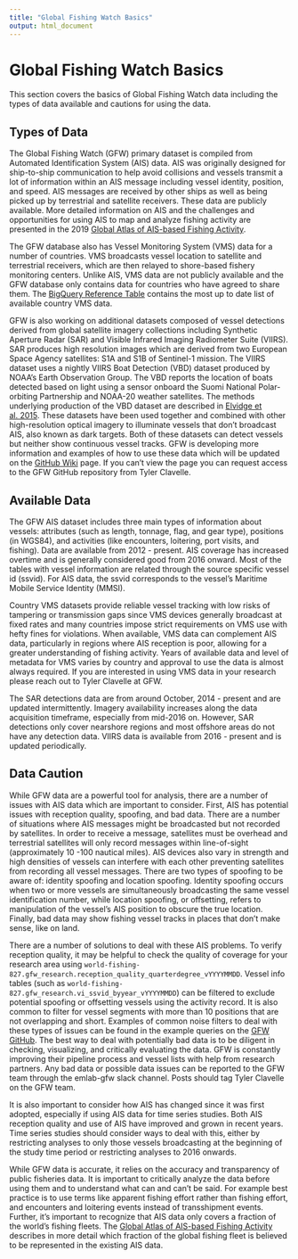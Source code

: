 ```yaml
---
title: "Global Fishing Watch Basics"
output: html_document
---
```


# Global Fishing Watch Basics

This section covers the basics of Global Fishing Watch data including the types of data available and cautions for using the data.  

## Types of Data

The Global Fishing Watch (GFW) primary dataset is compiled from Automated Identification System (AIS) data. AIS was originally designed for ship-to-ship communication to help avoid collisions and vessels transmit a lot of information within an AIS message including vessel identity, position, and speed. AIS messages are received by other ships as well as being picked up by terrestrial and satellite receivers. These data are publicly available. More detailed information on AIS and the challenges and opportunities for using AIS to map and analyze fishing activity are presented in the 2019 [Global Atlas of AIS-based Fishing Activity](http://www.fao.org/documents/card/en/c/ca7012en).   

The GFW database also has Vessel Monitoring System (VMS) data for a number of countries. VMS broadcasts vessel location to satellite and terrestrial receivers, which are then relayed to shore-based fishery monitoring centers. Unlike AIS, VMS data are not publicly available and the GFW database only contains data for countries who have agreed to share them. The [BigQuery Reference Table](https://docs.google.com/spreadsheets/d/1B8Q04rzWRdffty2gVBlHiBDS9DYZLdW8J-4B3xja5ws/edit#gid=0) contains the most up to date list of available country VMS data.   

GFW is also working on additional datasets composed of vessel detections derived from global satellite imagery collections including Synthetic Aperture Radar (SAR) and Visible Infrared Imaging Radiometer Suite (VIIRS). SAR produces high resolution images which are derived from two European Space Agency satellites: S1A and S1B of Sentinel-1 mission. The VIIRS dataset uses a nightly VIIRS Boat Detection (VBD) dataset produced by NOAA's Earth Observation Group. The VBD reports the location of boats detected based on light using a sensor onboard the Suomi National Polar-orbiting Partnership and NOAA-20 weather satellites. The methods underlying production of the VBD dataset are described in [Elvidge et al. 2015](https://www.mdpi.com/2072-4292/7/3/3020). These datasets have been used together and combined with other high-resolution optical imagery to illuminate vessels that don’t broadcast AIS, also known as dark targets. Both of these datasets can detect vessels but neither show continuous vessel tracks. GFW is developing more information and examples of how to use these data which will be updated on the [GitHub Wiki](https://github.com/GlobalFishingWatch/bigquery-documentation-wf827/wiki) page. If you can't view the page you can request access to the GFW GitHub repository from Tyler Clavelle.   

## Available Data

The GFW AIS dataset includes three main types of information about vessels: attributes (such as length, tonnage, flag, and gear type), positions (in WGS84), and activities (like encounters, loitering, port visits, and fishing). Data are available from 2012 -  present. AIS coverage has increased overtime and is generally considered good from 2016 onward. Most of the tables with vessel information are related through the source specific vessel id (ssvid). For AIS data, the ssvid corresponds to the vessel’s Maritime Mobile Service Identity (MMSI).  

Country VMS datasets provide reliable vessel tracking with low risks of tampering or transmission gaps since VMS devices generally broadcast at fixed rates and many countries impose strict requirements on VMS use with hefty fines for violations. When available, VMS data can complement AIS data, particularly in regions where AIS reception is poor, allowing for a greater understanding of fishing activity. Years of available data and level of metadata for VMS varies by country and approval to use the data is almost always required. If you are interested in using VMS data in your research please reach out to Tyler Clavelle at GFW.    

The SAR detections data are from around October, 2014 - present and are updated intermittently. Imagery availability increases along the data acquisition timeframe, especially from mid-2016 on. However, SAR detections only cover nearshore regions and most offshore areas do not have any detection data. VIIRS data is available from 2016 - present and is updated periodically.  

## Data Caution

While GFW data are a powerful tool for analysis, there are a number of issues with AIS data which are important to consider. First, AIS has potential issues with reception quality, spoofing, and bad data. There are a number of situations where AIS messages might be broadcasted but not recorded by satellites. In order to receive a message, satellites must be overhead and terrestrial satellites will only record messages within line-of-sight (approximately 10 -100 nautical miles). AIS devices also vary in strength and high densities of vessels can interfere with each other preventing satellites from recording all vessel messages. There are two types of spoofing to be aware of: identity spoofing and location spoofing. Identity spoofing occurs when two or more vessels are simultaneously broadcasting the same vessel identification number, while location spoofing, or offsetting, refers to manipulation of the vessel’s AIS position to obscure the true location. Finally, bad data may show fishing vessel tracks in places that don’t make sense, like on land.   

There are a number of solutions to deal with these AIS problems. To verify reception quality, it may be helpful to check the quality of coverage for your research area using `world-fishing-827.gfw_research.reception_quality_quarterdegree_vYYYYMMDD`. Vessel info tables (such as `world-fishing-827.gfw_research.vi_ssvid_byyear_vYYYYMMDD`) can be filtered to exclude potential spoofing or offsetting vessels using the activity record. It is also common to filter for vessel segments with more than 10 positions that are not overlapping and short. Examples of common noise filters to deal with these types of issues can be found in the example queries on the [GFW GitHub](https://github.com/GlobalFishingWatch/bigquery-documentation-wf827/tree/master/queries/examples). The best way to deal with potentially bad data is to be diligent in checking, visualizing, and critically evaluating the data. GFW is constantly improving their pipeline process and vessel lists with help from research partners. Any bad data or possible data issues can be reported to the GFW team through the emlab-gfw slack channel. Posts should tag Tyler Clavelle on the GFW team. 

It is also important to consider how AIS has changed since it was first adopted, especially if using AIS data for time series studies. Both AIS reception quality and use of AIS have improved and grown in recent years. Time series studies should consider ways to deal with this, either by restricting analyses to only those vessels broadcasting at the beginning of the study time period or restricting analyses to 2016 onwards. 

While GFW data is accurate, it relies on the accuracy and transparency of public fisheries data. It is important to critically analyze the data before using them and to understand what can and can’t be said. For example best practice is to use terms like apparent fishing effort rather than fishing effort, and encounters and loitering events instead of transshipment events. Further, it’s important to recognize that AIS data only covers a fraction of the world’s fishing fleets. The [Global Atlas of AIS-based Fishing Activity](http://www.fao.org/documents/card/en/c/ca7012en) describes in more detail which fraction of the global fishing fleet is believed to be represented in the existing AIS data.  